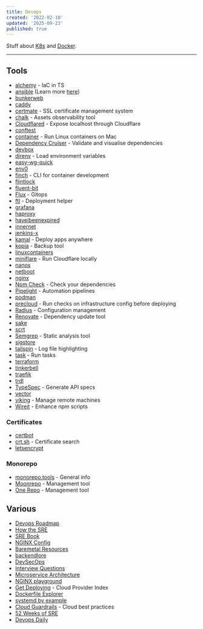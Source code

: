 ```yaml
---
title: Devops
created: '2022-02-10'
updated: '2025-09-23'
published: true
---
```


Stuff about [K8s](/notes/k8s) and [Docker](/notes/docker).

---

## Tools

- [alchemy](https://github.com/sam-goodwin/alchemy) - IaC in TS
- [ansible](https://www.ansible.com) (Learn more [here](https://docs.ansible.com/ansible/latest/getting_started))
- [bunkerweb](https://github.com/bunkerity/bunkerweb)
- [caddy](https://github.com/caddyserver/caddy)
- [certmate](https://github.com/fabriziosalmi/certmate) - SSL certificate management system
- [chalk](https://github.com/crashappsec/chalk) - Assets observability tool
- [Cloudflared](https://github.com/JacobLinCool/node-cloudflared) - Expose localhost through Cloudflare
- [conftest](https://github.com/open-policy-agent/conftest)
- [container](https://github.com/apple/container) - Run Linux containers on Mac
- [Dependency Cruiser](https://github.com/sverweij/dependency-cruiser) - Validate and visualise dependencies
- [devbox](https://github.com/jetify-com/devbox)
- [direnv](https://github.com/direnv/direnv) - Load environment variables
- [easy-wg-quick](https://github.com/burghardt/easy-wg-quick)
- [env0](https://www.env0.com)
- [finch](https://github.com/runfinch/finch) - CLI for container development
- [flintlock](https://github.com/liquidmetal-dev/flintlock)
- [fluent-bit](https://github.com/fluent/fluent-bit)
- [Flux](https://fluxcd.io) - Gitops
- [ftl](https://github.com/yarlson/ftl) - Deployment helper
- [grafana](https://grafana.com)
- [haproxy](https://www.haproxy.com)
- [haveibeenexpired](https://www.haveibeenexpired.com)
- [innernet](https://github.com/tonarino/innernet)
- [jenkins-x](https://github.com/jenkins-x/jx)
- [kamal](https://github.com/basecamp/kamal) - Deploy apps anywhere
- [kopia](https://github.com/kopia/kopia) - Backup tool
- [linuxcontainers](https://linuxcontainers.org)
- [miniflare](https://miniflare.dev) - Run Cloudflare locally
- [nanos](https://github.com/nanovms/nanos)
- [netboot](https://github.com/netbootxyz/netboot.xyz)
- [nginx](https://www.nginx.com)
- [Npm Check](https://github.com/dylang/npm-check) - Check your dependencies
- [Pipelight](https://github.com/pipelight/pipelight) - Automation pipelines
- [podman](https://github.com/containers/podman)
- [precloud](https://github.com/tinystacks/precloud) - Run checks on infrastructure config before deploying
- [Radius](https://github.com/radius-project/radius) - Configuration management
- [Renovate](https://github.com/renovatebot/renovate) - Dependency update tool
- [sake](https://github.com/alajmo/sake)
- [scrt](https://github.com/loderunner/scrt)
- [Semgrep](https://github.com/semgrep/semgrep) - Static analysis tool
- [sigstore](https://www.sigstore.dev)
- [tailspin](https://github.com/bensadeh/tailspin) - Log file highlighting
- [task](https://github.com/go-task/task) - Run tasks
- [terraform](https://www.terraform.io)
- [tinkerbell](https://github.com/tinkerbell/tink)
- [traefik](https://github.com/traefik/traefik)
- [trdl](https://github.com/werf/trdl)
- [TypeSpec](https://github.com/microsoft/typespec) - Generate API specs
- [vector](https://github.com/vectordotdev/vector)
- [viking](https://github.com/d3witt/viking) - Manage remote machines
- [Wireit](https://github.com/google/wireit) - Enhance npm scripts

### Certificates

- [certbot](https://certbot.eff.org)
- [crt.sh](https://crt.sh) - Certificate search
- [letsencrypt](https://letsencrypt.org)

### Monorepo

- [monorepo.tools](https://monorepo.tools) - General info
- [Moonrepo](https://moonrepo.dev) - Management tool
- [One Repo](https://onerepo.tools) - Management tool

## Various

- [Devops Roadmap](https://roadmap.sh/devops)
- [How the SRE](https://github.com/upgundecha/howtheysre)
- [SRE Book](https://sre.google/sre-book/table-of-contents)
- [NGINX Config](https://www.digitalocean.com/community/tools/nginx)
- [Baremetal Resources](https://github.com/alexellis/awesome-baremetal)
- [backendlore](https://github.com/fpereiro/backendlore)
- [DevSecOps](https://github.com/sottlmarek/DevSecOps)
- [Interview Questions](https://github.com/bregman-arie/devops-exercises)
- [Microservice Architecture](https://microservices.io)
- [NGINX playground](https://nginx-playground.wizardzines.com)
- [Get Deploying](https://getdeploying.com) - Cloud Provider Index
- [Dockerfile Explorer](https://depot.dev/dockerfile-explorer)
- [systemd by example](https://systemd-by-example.com)
- [Cloud Guardrails](https://www.cloudguardrails.com) - Cloud best practices
- [52 Weeks of SRE](https://jpereira.me/announcing-52-weeks-of-sre-a-journey-to-master-site-reliability-engineering)
- [Devops Daily](https://devops-daily.com)
